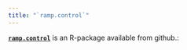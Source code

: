 ```yaml
---
title: "`ramp.control`"
---
```


[**`ramp.control`**](https://dd-harp.github.io/ramp.control/) is an R-package available from github.:
